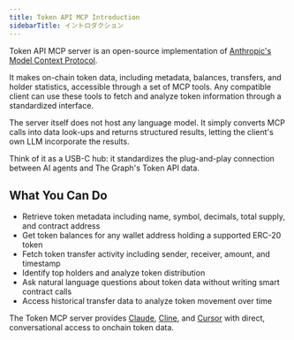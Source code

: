 ```yaml
---
title: Token API MCP Introduction
sidebarTitle: イントロダクション
---
```


Token API MCP server is an open-source implementation of [Anthropic's Model Context Protocol](https://modelcontextprotocol.io/introduction).

It makes on-chain token data, including metadata, balances, transfers, and holder statistics, accessible through a set of MCP tools. Any compatible client can use these tools to fetch and analyze token information through a standardized interface.

The server itself does not host any language model. It simply converts MCP calls into data look-ups and returns structured results, letting the client's own LLM incorporate the results.

Think of it as a USB-C hub: it standardizes the plug-and-play connection between AI agents and The Graph's Token API data.

## What You Can Do

- Retrieve token metadata including name, symbol, decimals, total supply, and contract address
- Get token balances for any wallet address holding a supported ERC-20 token
- Fetch token transfer activity including sender, receiver, amount, and timestamp
- Identify top holders and analyze token distribution
- Ask natural language questions about token data without writing smart contract calls
- Access historical transfer data to analyze token movement over time

The Token MCP server provides [Claude](/ai-suite/token-api-mcp/claude/), [Cline](/ai-suite/token-api-mcp/cline/), and [Cursor](/ai-suite/token-api-mcp/cursor/) with direct, conversational access to onchain token data.

